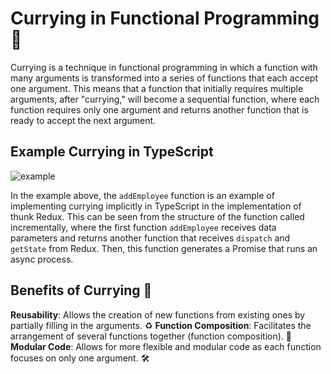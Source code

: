 # Currying in Functional Programming 🌟

Currying is a technique in functional programming in which a function with many arguments is transformed into a series of functions that each accept one argument.
This means that a function that initially requires multiple arguments,
after "currying," will become a sequential function, where each function requires only one argument and returns another function that is ready to accept the next argument.

## Example Currying in TypeScript

![example](/images/blog/curr-func-example.png)

In the example above, the `addEmployee` function is an example of implementing currying implicitly in TypeScript in the implementation of thunk Redux.
This can be seen from the structure of the function called incrementally, where the first function `addEmployee` receives data parameters and returns another function that receives `dispatch` and `getState` from Redux.
Then, this function generates a Promise that runs an async process.

## Benefits of Currying 🚀

**Reusability**: Allows the creation of new functions from existing ones by partially filling in the arguments. ♻️
**Function Composition**: Facilitates the arrangement of several functions together (function composition). 🔗
**Modular Code**: Allows for more flexible and modular code as each function focuses on only one argument. 🛠️
